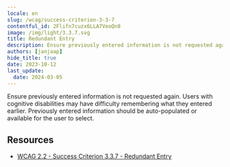 ```yaml
---
locale: en
slug: /wcag/success-criterion-3-3-7
contentful_id: 2Flifn7cuzx6LLA7VeoQn8
image: /img/light/3.3.7.svg
title: Redundant Entry
description: Ensure previously entered information is not requested again. Users with cognitive disabilities might have difficulty remembering what they entered earlier. Previously entered information should be auto-populated or available for the user to select.
authors: [janjaap]
hide_title: true
date: 2023-10-12
last_update:
  date: 2024-03-05
---
```


<Hero
  title="Redundant Entry"
  imageSrc="/img/light/3.3.7.svg"
  alt="WCAG 3.3.7 - Logo"
  prefix="Success Criterion 3.3.7"
  suffix="Level A"
/>

Ensure previously entered information is not requested again. Users with cognitive disabilities may have difficulty remembering what they entered earlier. Previously entered information should be auto-populated or available for the user to select.

## Resources

- [WCAG 2.2 - Success Criterion 3.3.7 - Redundant Entry](https://www.w3.org/TR/WCAG22/#redundant-entry)
